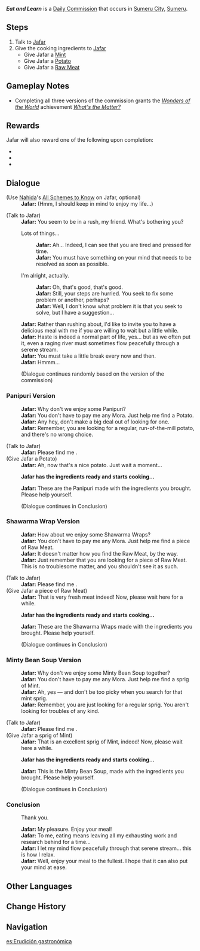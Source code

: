 {{Quest Infobox
|id            = 22023; 22032; 22033
|type          = Commission
|image         = Commission Eat and Learn.png
|npc           = Jafar
|startLocation = [[Sumeru City]], [[Sumeru]]
|region        = Sumeru
|area          = Avidya Forest
|subarea       = Sumeru City
|next          = 
|characters    = Jafar; Traveler
|other         = *AR-Dependent Rewards
*Additional Rewards:<br/>{{Card|Delicious Minty Bean Soup|1|note=Mint Version}}{{Card|Delicious Panipuri|1|note=Potato Version}}{{Card|Delicious Shawarma Wrap|1|note=Raw Meat Version}}
*Grants the achievement [[What's the Matter?]] if all three possible variants of the Commission have been completed.
}}
'''''Eat and Learn''''' is a [[Daily Commission]] that occurs in [[Sumeru City]], [[Sumeru]].

==Steps==
#Talk to [[Jafar]]
#Give the cooking ingredients to [[Jafar]]
#*Give Jafar a [[Mint]]
#*Give Jafar a [[Potato]]
#*Give Jafar a [[Raw Meat]]

==Gameplay Notes==
* Completing all three versions of the commission grants the ''[[Wonders of the World]]'' achievement ''[[What's the Matter?]]''

==Rewards==
{{Commission Rewards|full}}
Jafar will also reward one of the following upon completion:
*{{Item|Delicious Minty Bean Soup|x=1}}
*{{Item|Delicious Panipuri|x=1}}
*{{Item|Delicious Shawarma Wrap|x=1}}

==Dialogue==
{{Quest Description|The foodie researcher Jafar is still studying "eating" today...}}
{{Dialogue start}}
;(Use [[Nahida]]'s [[All Schemes to Know]] on Jafar, optional)
:'''Jafar:''' (Hmm, I should keep in mind to enjoy my life...)

;(Talk to Jafar)
:'''Jafar:''' You seem to be in a rush, my friend. What's bothering you?
:{{DIcon}} Lots of things...
::'''Jafar:''' Ah... Indeed, I can see that you are tired and pressed for time.
::'''Jafar:''' You must have something on your mind that needs to be resolved as soon as possible.
:{{DIcon}} I'm alright, actually.
::'''Jafar:''' Oh, that's good, that's good.
::'''Jafar:''' Still, your steps are hurried. You seek to fix some problem or another, perhaps?
::'''Jafar:''' Well, I don't know what problem it is that you seek to solve, but I have a suggestion...
:'''Jafar:''' Rather than rushing about, I'd like to invite you to have a delicious meal with me if you are willing to wait but a little while.
:'''Jafar:''' Haste is indeed a normal part of life, yes... but as we often put it, even a raging river must sometimes flow peacefully through a serene stream.
:'''Jafar:''' You must take a little break every now and then.
:'''Jafar:''' Hmmm...
:;(Dialogue continues randomly based on the version of the commission)
{{Dialogue end}}

===Panipuri Version===
{{Dialogue start}}
:'''Jafar:''' Why don't we enjoy some Panipuri?
:'''Jafar:''' You don't have to pay me any Mora. Just help me find a Potato.
:'''Jafar:''' Any hey, don't make a big deal out of looking for one.
:'''Jafar:''' Remember, you are looking for a regular, run-of-the-mill potato, and there's no wrong choice.

;(Talk to Jafar)
:'''Jafar:''' Please find me {{color|buzzword|a Potato}}.
;(Give Jafar a Potato)
:'''Jafar:''' Ah, now that's a nice potato. Just wait a moment...

:'''Jafar has the ingredients ready and starts cooking...'''

:'''Jafar:''' These are the Panipuri made with the ingredients you brought. Please help yourself.
:;(Dialogue continues in Conclusion)
{{Dialogue end}}

===Shawarma Wrap Version===
{{Dialogue start}}
:'''Jafar:''' How about we enjoy some Shawarma Wraps?
:'''Jafar:''' You don't have to pay me any Mora. Just help me find a piece of Raw Meat.
:'''Jafar:''' It doesn't matter how you find the Raw Meat, by the way.
:'''Jafar:''' Just remember that you are looking for a piece of Raw Meat. This is no troublesome matter, and you shouldn't see it as such.

;(Talk to Jafar)
:'''Jafar:''' Please find me {{color|buzzword|a piece of Raw Meat}}.
;(Give Jafar a piece of Raw Meat)
:'''Jafar:''' That is very fresh meat indeed! Now, please wait here for a while.

:'''Jafar has the ingredients ready and starts cooking...'''

:'''Jafar:''' These are the Shawarma Wraps made with the ingredients you brought. Please help yourself.
:;(Dialogue continues in Conclusion)
{{Dialogue end}}

===Minty Bean Soup Version===
{{Dialogue start}}
:'''Jafar:''' Why don't we enjoy some Minty Bean Soup together?
:'''Jafar:''' You don't have to pay me any Mora. Just help me find a sprig of Mint.
:'''Jafar:''' Ah, yes &mdash; and don't be too picky when you search for that mint sprig.
:'''Jafar:''' Remember, you are just looking for a regular sprig. You aren't looking for troubles of any kind.

;(Talk to Jafar)
:'''Jafar:''' Please find me {{color|buzzword|a sprig of Mint}}.
;(Give Jafar a sprig of Mint)
:'''Jafar:''' That is an excellent sprig of Mint, indeed! Now, please wait here a while.

:'''Jafar has the ingredients ready and starts cooking...'''

:'''Jafar:''' This is the Minty Bean Soup, made with the ingredients you brought. Please help yourself.
:;(Dialogue continues in Conclusion)
{{Dialogue end}}

===Conclusion===
{{Dialogue start}}
:{{DIcon}} Thank you.
:'''Jafar:''' My pleasure. Enjoy your meal!
:'''Jafar:''' To me, eating means leaving all my exhausting work and research behind for a time...
:'''Jafar:''' I let my mind flow peacefully through that serene stream... this is how I relax.
:'''Jafar:''' Well, enjoy your meal to the fullest. I hope that it can also put your mind at ease.
{{Dialogue end}}

==Other Languages==
{{Other Languages
|en      = Eat and Learn
|zhs     = 食与学
|zhs_rm  = Shí Yǔ Xué
|zht     = 食與學
|zht_rm  = Shí Yǔ Xué
|zh_tl   = Food and Learning
|ja      = 食と学
|ja_rm   = Shoku to Gaku
|ja_tl   = Food and Study
|ko      = 음식과 학문
|ko_rm   = Eumsikgwa Hakmun
|ko_tl   = Food and Study
|es      = Erudición gastronómica
|es_tl   = Gastronomic Erudition
|fr      = Alimentation et apprentissage
|fr_tl   = Feeding and Learning
|ru      = Еда и наука
|ru_tl   = Food and Learning
|th      = อาหารและการศึกษา
|th_rm   = 
|th_tl   = 
|vi      = Ẩm Thực Và Học Hành
|vi_tl   = Cuisine and Study
|de      = Speisen und Studien
|de_tl   = Dishes and Studies
|id      = Makan dan Belajar
|id_tl   = Eat and Learn
|pt      = Alimentos e Estudos
|pt_tl   = 
|tr      = Ye ve Öğren
|tr_tl   = 
|it      = Mangiando s'impara
|it_tl   = One Learns by Eating
|it_note = This is a play on the saying ''Sbagliando s'impara'', "one learns by making mistakes."
}}

==Change History==
{{Change History|3.0}}
==Navigation ==
{{Commission Navbox|Sumeru|In Series}}

[[es:Erudición gastronómica]]